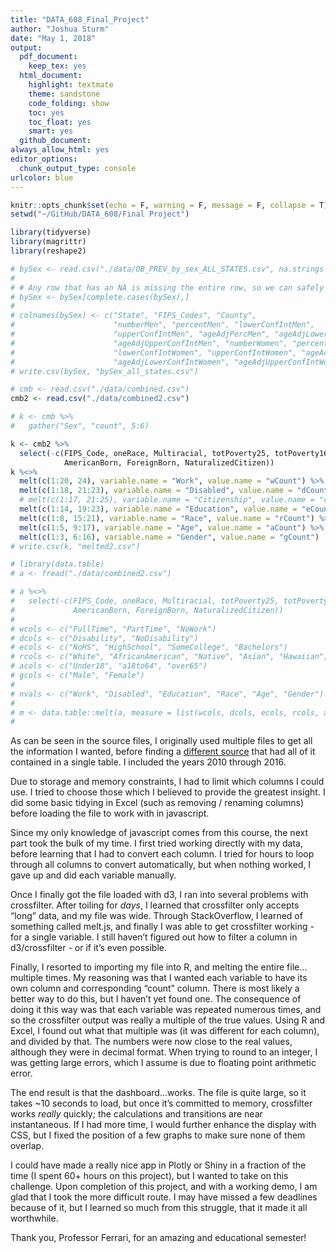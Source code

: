 ```yaml
---
title: "DATA_608_Final_Project"
author: "Joshua Sturm"
date: "May 1, 2018"
output:
  pdf_document:
    keep_tex: yes
  html_document:
    highlight: textmate
    theme: sandstone
    code_folding: show
    toc: yes
    toc_float: yes
    smart: yes
  github_document:
always_allow_html: yes
editor_options: 
  chunk_output_type: console
urlcolor: blue
---
```


```r
knitr::opts_chunk$set(echo = F, warning = F, message = F, collapse = T)
setwd("~/GitHub/DATA_608/Final Project")
```

```r
library(tidyverse)
library(magrittr)
library(reshape2)
```

```r
# bySex <- read.csv("./data/OB_PREV_by_sex_ALL_STATES.csv", na.strings = c("", "NA", "NaN", "No Data"), header = T)
# 
# # Any row that has an NA is missing the entire row, so we can safely remove those
# bySex <- bySex[complete.cases(bySex),]
# 
# colnames(bySex) <- c("State", "FIPS_Codes", "County",
#                      "numberMen", "percentMen", "lowerConfIntMen",
#                      "upperConfIntMen", "ageAdjPercMen", "ageAdjLowerConfIntMen",
#                      "ageAdjUpperConfIntMen", "numberWomen", "percentWomen",
#                      "lowerConfIntWomen", "upperConfIntWomen", "ageAdjPercWomen",
#                      "ageAdjLowerConfIntWomen", "ageAdjUpperConfIntWomen", "Year")
# write.csv(bySex, "bySex_all_states.csv")
```

```r
# cmb <- read.csv("./data/combined.csv")
cmb2 <- read.csv("./data/combined2.csv")
```

```r
# k <- cmb %>%
#   gather("Sex", "count", 5:6)

k <- cmb2 %>%
  select(-c(FIPS_Code, oneRace, Multiracial, totPoverty25, totPoverty16to64, FamilyHousehold, OtherLivingArrangements,
            AmericanBorn, ForeignBorn, NaturalizedCitizen))
k %<>%
  melt(c(1:20, 24), variable.name = "Work", value.name = "wCount") %>%
  melt(c(1:18, 21:23), variable.name = "Disabled", value.name = "dCount") %>%
  # melt(c(1:17, 21:25), variable.name = "Citizenship", value.name = "cCount") %>%
  melt(c(1:14, 19:23), variable.name = "Education", value.name = "eCount") %>%
  melt(c(1:8, 15:21), variable.name = "Race", value.name = "rCount") %>%
  melt(c(1:5, 9:17), variable.name = "Age", value.name = "aCount") %>%
  melt(c(1:3, 6:16), variable.name = "Gender", value.name = "gCount") 
# write.csv(k, "melted2.csv")
```

```r
# library(data.table)
# a <- fread("./data/combined2.csv")
```

```r
# a %<>% 
#   select(-c(FIPS_Code, oneRace, Multiracial, totPoverty25, totPoverty16to64, FamilyHousehold, OtherLivingArrangements,
#             AmericanBorn, ForeignBorn, NaturalizedCitizen))
# 
# wcols <- c("FullTime", "PartTime", "NoWork")
# dcols <- c("Disability", "NoDisability")
# ecols <- c("NoHS", "HighSchool", "SomeCollege", "Bachelors")
# rcols <- c("White", "AfricanAmerican", "Native", "Asian", "Hawaiian", "otherRace")
# acols <- c("Under18", "a18to64", "over65")
# gcols <- c("Male", "Female")
# 
# nvals <- c("Work", "Disabled", "Education", "Race", "Age", "Gender")
# 
# m <- data.table::melt(a, measure = list(wcols, dcols, ecols, rcols, acols, gcols), value.name = nvals)
#   
```

As can be seen in the source files, I originally used multiple files to get all the information I wanted, before finding a [different source](https://factfinder.census.gov/faces/tableservices/jsf/pages/productview.xhtml?pid=ACS_16_1YR_S1703&prodType=table) that had all of it contained in a single table. I included the years 2010 through 2016.

Due to storage and memory constraints, I had to limit which columns I could use. I tried to choose those which I believed to provide the greatest insight. I did some basic tidying in Excel (such as removing / renaming columns) before loading the file to work with in javascript.

Since my only knowledge of javascript comes from this course, the next part took the bulk of my time. I first tried working directly with my data, before learning that I had to convert each column. I tried for hours to loop through all columns to convert automatically, but when nothing worked, I gave up and did each variable manually. 

Once I finally got the file loaded with d3, I ran into several problems with crossfilter. After toiling for *days*, I learned that crossfilter only accepts "long" data, and my file was wide. Through StackOverflow, I learned of something called melt.js, and finally I was able to get crossfilter working - for a single variable. I still haven't figured out how to filter a column in d3/crossfilter - or if it's even possible. 

Finally, I resorted to importing my file into R, and melting the entire file...multiple times. My reasoning was that I wanted each variable to have its own column and corresponding "count" column. There is most likely a better way to do this, but I haven't yet found one. The consequence of doing it this way was that each variable was repeated numerous times, and so the crossfilter output was really a multiple of the true values. Using R and Excel, I found out what that multiple was (it was different for each column), and divided by that. The numbers were now close to the real values, although they were in decimal format. When trying to round to an integer, I was getting large errors, which I assume is due to floating point arithmetic error.

The end result is that the dashboard...works. The file is quite large, so it takes ~10 seconds to load, but once it's committed to memory, crossfilter works *really* quickly; the calculations and transitions are near instantaneous. If I had more time, I would further enhance the display with CSS, but I fixed the position of a few graphs to make sure none of them overlap.

I could have made a really nice app in Plotly or Shiny in a fraction of the time (I spent 60+ hours on this project), but I wanted to take on this challenge. Upon completion of this project, and with a working demo, I am glad that I took the more difficult route. I may have missed a few deadlines because of it, but I learned so much from this struggle, that it made it all worthwhile.

Thank you, Professor Ferrari, for an amazing and educational semester!